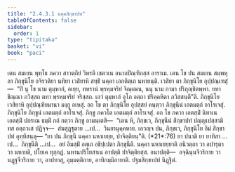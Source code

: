 ```yaml
---
title: "2.4.3.1 นคฺคสิกฺขาปท"
tableOfContents: false
sidebar:
  order: 1
type: "tipitaka"
basket: "vi"
book: "paci"
---
```



<DynamicBreadcrumb />

<Division number="883" book="paci">

<Paragraph number="2785" book="paci">
เตน สมเยน พุทฺโธ ภควา สาวตฺถิยํ วิหรติ เชตวเน อนาถปิณฺฑิกสฺส อาราเม. เตน โข ปน สมเยน สมฺพหุลา ภิกฺขุนิโย อจิรวติยา นทิยา เวสิยาหิ สทฺธิํ นคฺคา เอกติตฺเถ นหายนฺติ. เวสิยา ตา ภิกฺขุนิโย อุปฺปณฺเฑสุํ—  “กิํ นุ โข นาม ตุมฺหากํ, อเยฺย, ทหรานํ พฺรหฺมจริยํ จิณฺเณน, นนุ นาม กามา ปริภุญฺชิตพฺพา. ยทา ชิณฺณา ภวิสฺสถ ตทา พฺรหฺมจริยํ จริสฺสถ. เอวํ ตุมฺหากํ อุโภ อตฺถา ปริคฺคหิตา ภวิสฺสนฺตี”ติ. ภิกฺขุนิโย เวสิยาหิ อุปฺปณฺฑิยมานา มงฺกู อเหสุํ. อถ โข ตา ภิกฺขุนิโย อุปสฺสยํ คนฺตฺวา ภิกฺขุนีนํ เอตมตฺถํ อาโรเจสุํ. ภิกฺขุนิโย ภิกฺขูนํ เอตมตฺถํ อาโรเจสุํ. ภิกฺขู ภควโต เอตมตฺถํ อาโรเจสุํ. อถ โข ภควา เอตสฺมิํ นิทาเน เอตสฺมิํ ปกรเณ ธมฺมิํ กถํ กตฺวา ภิกฺขู อามนฺเตสิ—  “เตน หิ, ภิกฺขเว, ภิกฺขุนีนํ สิกฺขาปทํ ปญฺญเปสฺสามิ ทส อตฺถวเส ปฏิจฺจ—  สํฆสุฏฺฐุตาย …เป…  วินยานุคฺคหาย. เอวญฺจ ปน, ภิกฺขเว, ภิกฺขุนิโย อิมํ สิกฺขาปทํ อุทฺทิสนฺตุ—
</Paragraph>

</Division>
<Division number="884" book="paci">

<Paragraph number="2786" book="paci">
<Emphasis>“ยา ปน ภิกฺขุนี นคฺคา นหาเยยฺย, ปาจิตฺติยนฺ”</Emphasis>ติ. (*21*:<Emphasis>76</Emphasis>)
</Paragraph>

</Division>
<Division number="885" book="paci">

<Paragraph number="2787" book="paci">
<Emphasis>ยา ปนา</Emphasis>ติ ยา ยาทิสา …เป…  <Emphasis>ภิกฺขุนี</Emphasis>ติ …เป…  อยํ อิมสฺมิํ อตฺเถ อธิปฺเปตา ภิกฺขุนีติ.
</Paragraph>

<Paragraph number="2788" book="paci">
<Emphasis>นคฺคา นหาเยยฺยา</Emphasis>ติ อนิวตฺถา วา อปารุตา วา นหายติ, ปโยเค ทุกฺกฏํ. นหานปริโยสาเน อาปตฺติ ปาจิตฺติยสฺส.
</Paragraph>

</Division>
<Division number="886" book="paci">

<Paragraph number="2789" book="paci">
อนาปตฺติ—  อจฺฉินฺนจีวริกาย วา นฏฺฐจีวริกาย วา, อาปทาสุ, อุมฺมตฺติกาย, อาทิกมฺมิกายาติ.

</Paragraph>
</Division>

<Paragraph number="2790" type="center" book="paci">
ปฐมสิกฺขาปทํ นิฏฺฐิตํ.
</Paragraph>